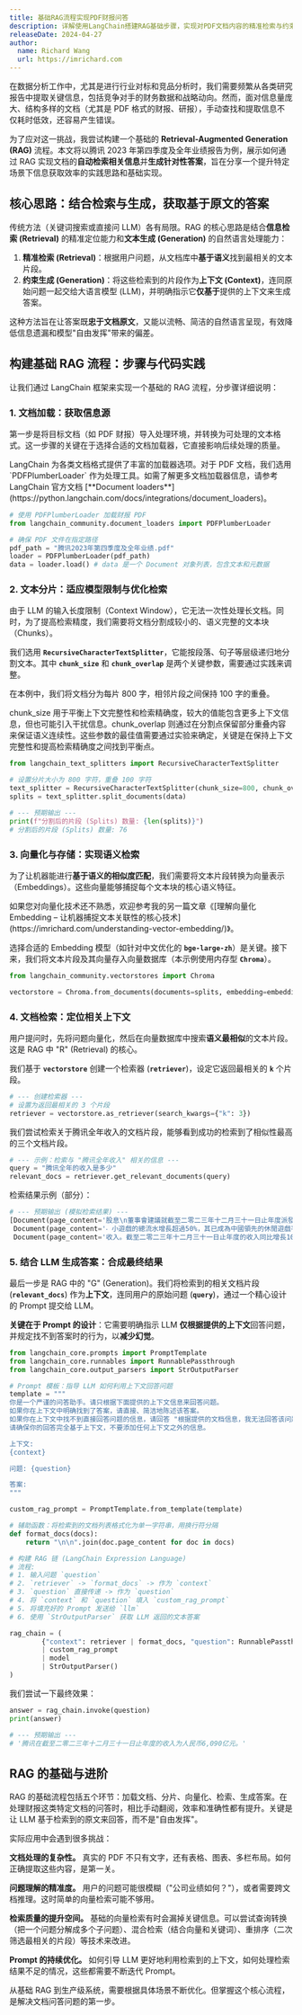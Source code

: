 ```yaml
---
title: 基础RAG流程实现PDF财报问答
description: 详解使用LangChain搭建RAG基础步骤，实现对PDF文档内容的精准检索与约束生成问答
releaseDate: 2024-04-27
author:
  name: Richard Wang
  url: https://imrichard.com
---
```


在数据分析工作中，尤其是进行行业对标和竞品分析时，我们需要频繁从各类研究报告中提取关键信息，包括竞争对手的财务数据和战略动向。然而，面对信息量庞大、结构多样的文档（尤其是 PDF 格式的财报、研报），手动查找和提取信息不仅耗时低效，还容易产生错误。

为了应对这一挑战，我尝试构建一个基础的 **Retrieval-Augmented Generation (RAG)** 流程。本文将以腾讯 2023 年第四季度及全年业绩报告为例，展示如何通过 RAG 实现文档的**自动检索相关信息**并**生成针对性答案**，旨在分享一个提升特定场景下信息获取效率的实践思路和基础实现。

## 核心思路：结合检索与生成，获取基于原文的答案

传统方法（关键词搜索或直接问 LLM）各有局限。RAG 的核心思路是结合**信息检索 (Retrieval)** 的精准定位能力和**文本生成 (Generation)** 的自然语言处理能力：

1. **精准检索 (Retrieval)**：根据用户问题，从文档库中**基于语义**找到最相关的文本片段。
2. **约束生成 (Generation)**：将这些检索到的片段作为**上下文 (Context)**，连同原始问题一起交给大语言模型 (LLM)，并明确指示它**仅基于**提供的上下文来生成答案。

这种方法旨在让答案既**忠于文档原文**，又能以流畅、简洁的自然语言呈现，有效降低信息遗漏和模型"自由发挥"带来的偏差。

## 构建基础 RAG 流程：步骤与代码实践

让我们通过 LangChain 框架来实现一个基础的 RAG 流程，分步骤详细说明：

### 1. 文档加载：获取信息源

第一步是将目标文档（如 PDF 财报）导入处理环境，并转换为可处理的文本格式。这一步骤的关键在于选择合适的文档加载器，它直接影响后续处理的质量。

<Callout type="info">
  LangChain 为各类文档格式提供了丰富的加载器选项。对于 PDF 文档，我们选用
  `PDFPlumberLoader` 作为处理工具。如需了解更多文档加载器信息，请参考 LangChain
  官方文档 [**Document
  loaders**](https://python.langchain.com/docs/integrations/document_loaders)。
</Callout>

```python
# 使用 PDFPlumberLoader 加载财报 PDF
from langchain_community.document_loaders import PDFPlumberLoader

# 确保 PDF 文件在指定路径
pdf_path = "腾讯2023年第四季度及全年业绩.pdf"
loader = PDFPlumberLoader(pdf_path)
data = loader.load() # data 是一个 Document 对象列表，包含文本和元数据
```

### 2. 文本分片：适应模型限制与优化检索

由于 LLM 的输入长度限制（Context Window），它无法一次性处理长文档。同时，为了提高检索精度，我们需要将文档分割成较小的、语义完整的文本块（Chunks）。

我们选用 **`RecursiveCharacterTextSplitter`**，它能按段落、句子等层级递归地分割文本。其中 **`chunk_size`** 和 **`chunk_overlap`** 是两个关键参数，需要通过实践来调整。

在本例中，我们将文档分为每片 800 字，相邻片段之间保持 100 字的重叠。

<Callout type="info">
  chunk_size
  用于平衡上下文完整性和检索精确度，较大的值能包含更多上下文信息，但也可能引入干扰信息。chunk_overlap
  则通过在分割点保留部分重叠内容来保证语义连续性。这些参数的最佳值需要通过实验来确定，关键是在保持上下文完整性和提高检索精确度之间找到平衡点。
</Callout>

```python
from langchain_text_splitters import RecursiveCharacterTextSplitter

# 设置分片大小为 800 字符，重叠 100 字符
text_splitter = RecursiveCharacterTextSplitter(chunk_size=800, chunk_overlap=100)
splits = text_splitter.split_documents(data)

# --- 预期输出 ---
print(f"分割后的片段 (Splits) 数量: {len(splits)}")
# 分割后的片段 (Splits) 数量: 76
```

### 3. 向量化与存储：实现语义检索

为了让机器能进行**基于语义的相似度匹配**，我们需要将文本片段转换为向量表示（Embeddings）。这些向量能够捕捉每个文本块的核心语义特征。

<Callout type="info">
  如果您对向量化技术还不熟悉，欢迎参考我的另一篇文章《[理解向量化 Embedding –
  让机器捕捉文本关联性的核心技术](https://imrichard.com/understanding-vector-embedding/)》。
</Callout>

选择合适的 Embedding 模型（如针对中文优化的 **`bge-large-zh`**）是关键。接下来，我们将文本片段及其向量存入向量数据库（本示例使用内存型 **`Chroma`**）。

```python
from langchain_community.vectorstores import Chroma

vectorstore = Chroma.from_documents(documents=splits, embedding=embeddings)
```

### 4. 文档检索：定位相关上下文

用户提问时，先将问题向量化，然后在向量数据库中搜索**语义最相似**的文本片段。这是 RAG 中 "R" (Retrieval) 的核心。

我们基于 **`vectorstore`** 创建一个检索器 (**`retriever`**)，设定它返回最相关的 **`k`** 个片段。

```python
# --- 创建检索器 ---
# 设置为返回最相关的 3 个片段
retriever = vectorstore.as_retriever(search_kwargs={"k": 3})
```

我们尝试检索关于腾讯全年收入的文档片段，能够看到成功的检索到了相似性最高的三个文档片段。

```python
# --- 示例：检索与 "腾讯全年收入" 相关的信息 ---
query = "腾讯全年的收入是多少"
relevant_docs = retriever.get_relevant_documents(query)
```

检索结果示例（部分）：

```python
# --- 预期输出 (模拟检索结果) ---
[Document(page_content='股息\n董事會建議就截至二零二三年十二月三十一日止年度派發末期股息每股3.40港元\n（二零二二年：每股2.40港元），惟須待股東在二零二四年股東週年大會上批准後，\n方可作實。該等建議股息預期將於二零二四年五月三十一日派發予於二零二四年\n五月二十二日名列本公司股東名冊的股東。\n經營資料\n於二零二三年 於二零二二年 於二零二三年\n十二月三十一日 十二月三十一日 同比變動 九月三十日 環比變動\n（百萬計，另有指明者除外）\n微信及WeChat的合併月活躍賬戶數 1,343 1,313 2% 1,336 0.5%\nQQ的移動終端月活躍賬戶數 554 572 -3% 558 -0.7%\n收費增值服務註冊賬戶數 248 234 6% 245 1%\n業務回顧及展望\n二零二三年，我們在多個產品和服務上取得了突破，視頻號的總用戶使用時長翻\n番，廣告AI模型的改進顯著提升了精準投放的效果，國際市場遊戲在遊戲收入的\n佔比達到30%的新高。這些發展帶動了高質量的收入來源，推動毛利增長23%，並\n成為我們對股東加大資本回報計劃的有力支持。騰訊混元已發展成為領先的基礎模\n型，在數學推導、邏輯推理和多輪對話中性能卓越。此外，我們積極尋求利用科技\n和平台為社會創造價值，如騰訊數字公益平台，已發展成為全球最大的數字公益服\n務平台之一，其99公益日活動創下人民幣38億元的公眾捐款紀錄。\n以下為二零二三年我們主要產品及服務的重點表現：\n‧ 視頻號總用戶使用時長翻番，得益於推薦算法優化下日活躍賬戶數和人均使用\n時長的增長。我們為視頻號創作者提供了更多的變現支持，如促進直播帶貨，\n以及將創作者與品牌進行營銷活動的匹配。\n3', metadata={'Author': '', 'CreationDate': "D:20240320162603+08'00'", 'Creator': 'Adobe InDesign 18.5 (Windows)', 'ModDate': "D:20240320162607+08'00'", 'Producer': 'Adobe PDF Library 17.0', 'Title': '240400-02', 'Trapped': 'False', 'file_path': '腾讯2023年第四季度及全年业绩.pdf', 'page': 2, 'source': '腾讯2023年第四季度及全年业绩.pdf', 'total_pages': 63}),
 Document(page_content='‧ 小遊戲的總流水增長超過50%，其已成為中國領先的休閒遊戲平台。\n‧ QQ頻道增強了遊戲、生活和知識內容等類目下的基於興趣的用戶互動。\n‧ 騰訊視頻和TME擴大了在長視頻和音樂流媒體行業中的領先地位，視頻付費會\n員數達1.17億1和音樂付費會員數達1.07億2。\n‧ 我們認為季度平均日活躍賬戶數逾500萬的手遊或逾200萬的個人電腦遊戲且年\n流水逾人民幣40億元為一款重點且持久的熱門遊戲的標準，這一標準下騰訊在\n本土市場「重點熱門游戲」的數量從二零二二年的6款增加到二零二三年的8款。\n‧ 我們升級了AI驅動的廣告技術平台，顯著提升了精準投放的效果，從而增加了\n廣告收入。\n‧ 我們加強了支付合規能力，增強了基於小程序的交易工具，並提升了跨境支付\n體驗。\n‧ 企業微信和騰訊會議部署了生成式AI功能，並增強商業化。\n‧ 我們發佈了自研基礎模型騰訊混元，並採用混合專家模型結構將其擴展為萬億\n參數規模。\n於二零二三年，我們通過現金分紅的支付、股份回購和實物分派的派付向股東提供\n了可觀的資本回報。於二零二四年，我們建議派發截至二零二三年十二月三十一日\n止年度的股息每股3.40港元（3 約等於320億港元），增長42%，並計劃將我們的股份\n回購規模至少翻倍，從二零二三年的490億港元增加至二零二四年的超1,000億港元。\n1 截至二零二三年十二月三十一日\n2 二零二三年第四季每月的最後一天付費會員數的平均值\n3 待股東在二零二四年股東週年大會上批准後，方可作實\n4', metadata={'Author': '', 'CreationDate': "D:20240320162603+08'00'", 'Creator': 'Adobe InDesign 18.5 (Windows)', 'ModDate': "D:20240320162607+08'00'", 'Producer': 'Adobe PDF Library 17.0', 'Title': '240400-02', 'Trapped': 'False', 'file_path': '腾讯2023年第四季度及全年业绩.pdf', 'page': 3, 'source': '腾讯2023年第四季度及全年业绩.pdf', 'total_pages': 63}),
 Document(page_content='收入。截至二零二三年十二月三十一日止年度的收入同比增長10%至人民幣6,090\n億元。下表載列本集團截至二零二三年及二零二二年十二月三十一日止年度按業務\n劃分的收入：\n截至十二月三十一日止年度\n二零二三年 二零二二年\n佔收入總額 佔收入總額\n金額 百分比 金額 百分比\n（人民幣百萬元，另有指明者除外）\n增值服務 298,375 49% 287,565 52%\n網絡廣告 101,482 17% 82,729 15%\n金融科技及企業服務 203,763 33% 177,064 32%\n其他 5,395 1% 7,194 1%\n收入總額 609,015 100% 554,552 100%\n－ 增值服務業務截至二零二三年十二月三十一日止年度的收入同比增長4%至人民\n幣2,984億元。國際市場遊戲收入增長14%至人民幣532億元，排除滙率波動的\n影響後增幅為8%，得益於《VALORANT》的強勁表現，最近發佈的遊戲《勝利女\n神：妮姬》和《Triple Match 3D》帶來的貢獻，以及《PUBG MOBILE》於本年下半\n年復甦。本土市場遊戲收入增長2%至人民幣1,267億元，得益於我們近期發佈\n的《無畏契約》和《命運方舟》的收入貢獻，以及《暗區突圍》和《金鏟鏟之戰》等新\n興遊戲強勁增長，部分被《和平精英》的較弱貢獻所抵銷。社交網絡收入同比增\n長1%至人民幣1,185億元，由於音樂付費會員及小遊戲平台服務費收入增長，\n部分被音樂直播及遊戲直播服務收入下降所抵銷。\n－ 網絡廣告業務截至二零二三年十二月三十一日止年度的收入同比增長23%至人\n民幣1,015億元，該增長受視頻號及微信搜一搜的新廣告庫存以及我們的廣告平\n台持續升級所帶動。除了汽車行業外，所有重點廣告主行業在我們的廣告平台\n上的廣告開支均有所增加，其中消費品、互聯網服務及大健康行業的開支顯著\n增加。\n7', metadata={'Author': '', 'CreationDate': "D:20240320162603+08'00'", 'Creator': 'Adobe InDesign 18.5 (Windows)', 'ModDate': "D:20240320162607+08'00'", 'Producer': 'Adobe PDF Library 17.0', 'Title': '240400-02', 'Trapped': 'False', 'file_path': '腾讯2023年第四季度及全年业绩.pdf', 'page': 6, 'source': '腾讯2023年第四季度及全年业绩.pdf', 'total_pages': 63})]
```

### 5. 结合 LLM 生成答案：合成最终结果

最后一步是 RAG 中的 "G" (Generation)。我们将检索到的相关文档片段 (**`relevant_docs`**) 作为**上下文**，连同用户的原始问题 (**`query`**)，通过一个精心设计的 Prompt 提交给 LLM。

**关键在于 Prompt 的设计**：它需要明确指示 LLM **仅根据提供的上下文**回答问题，并规定找不到答案时的行为，以**减少幻觉**。

```python
from langchain_core.prompts import PromptTemplate
from langchain_core.runnables import RunnablePassthrough
from langchain_core.output_parsers import StrOutputParser

# Prompt 模板：指导 LLM 如何利用上下文回答问题
template = """
你是一个严谨的问答助手。请只根据下面提供的上下文信息来回答问题。
如果你在上下文中明确找到了答案，请直接、简洁地陈述该答案。
如果你在上下文中找不到直接回答问题的信息，请回答 "根据提供的文档信息，我无法回答该问题"。
请确保你的回答完全基于上下文，不要添加任何上下文之外的信息。

上下文:
{context}

问题: {question}

答案:
"""

custom_rag_prompt = PromptTemplate.from_template(template)

# 辅助函数：将检索到的文档列表格式化为单一字符串，用换行符分隔
def format_docs(docs):
    return "\n\n".join(doc.page_content for doc in docs)

# 构建 RAG 链 (LangChain Expression Language)
# 流程:
# 1. 输入问题 `question`
# 2. `retriever` -> `format_docs` -> 作为 `context`
# 3. `question` 直接传递 -> 作为 `question`
# 4. 将 `context` 和 `question` 填入 `custom_rag_prompt`
# 5. 将填充好的 Prompt 发送给 `llm`
# 6. 使用 `StrOutputParser` 获取 LLM 返回的文本答案

rag_chain = (
        {"context": retriever | format_docs, "question": RunnablePassthrough()}
        | custom_rag_prompt
        | model
        | StrOutputParser()
)
```

我们尝试一下最终效果：

```python
answer = rag_chain.invoke(question)
print(answer)

# --- 预期输出 ---
# '腾讯在截至二零二三年十二月三十一日止年度的收入为人民币6,090亿元。'
```

## RAG 的基础与进阶

RAG 的基础流程包括五个环节：加载文档、分片、向量化、检索、生成答案。在处理财报这类特定文档的问答时，相比手动翻阅，效率和准确性都有提升。关键是让 LLM 基于检索到的原文来回答，而不是"自由发挥"。

实际应用中会遇到很多挑战：

**文档处理的复杂性。** 真实的 PDF 不只有文字，还有表格、图表、多栏布局。如何正确提取这些内容，是第一关。

**问题理解的精准度。** 用户的问题可能很模糊（"公司业绩如何？"），或者需要跨文档推理。这时简单的向量检索可能不够用。

**检索质量的提升空间。** 基础的向量检索有时会漏掉关键信息。可以尝试查询转换（把一个问题分解成多个子问题）、混合检索（结合向量和关键词）、重排序（二次筛选最相关的片段）等技术来改进。

**Prompt 的持续优化。** 如何引导 LLM 更好地利用检索到的上下文，如何处理检索结果不足的情况，这些都需要不断迭代 Prompt。

从基础 RAG 到生产级系统，需要根据具体场景不断优化。但掌握这个核心流程，是解决文档问答问题的第一步。
